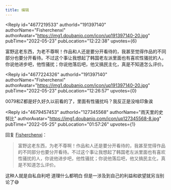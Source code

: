```yaml
---
title: 编辑
---
```



<Forum groupName="动画番剧" groupUrl="https://www.douban.com/group/596353/" archivedAt="2025-05-16T16:30:22.335Z">
  <Post
    id="267328895"
    title="编辑"
    url="https://www.douban.com/group/topic/267328895/?_spm_id=NjAwMTYxNzM"
    pubTime="2022-05-29"
    highlightUserId="191397140"
  >


<Reply
  id="4677219533"
  authorId="191397140"
  authorName="Fisherchenxi"
  authorAvatar="https://img1.doubanio.com/icon/up191397140-20.jpg"
  pubTime="2022-05-23"
  pubLocation="12:22:38"
  upvotes={6}
>
富野这老东西，为老不尊啊！作品和人还是要分开看待的，我甚至觉得作品的不同部分也要分开看待。不过这个事让我想起了韩国老左派里面也有喜欢性骚扰的人，你说他进步吧，他性骚扰；你说他落后吧，他又搞民主化，真是不知道怎么评价。
</Reply>

<Reply
  id="4677224326"
  authorId="191397140"
  authorName="Fisherchenxi"
  authorAvatar="https://img1.doubanio.com/icon/up191397140-20.jpg"
  pubTime="2022-05-23"
  pubLocation="12:26:57"
  upvotes={0}
>
0079和Z都是好久好久以前看的了，里面有性骚扰吗？我反正是没啥印象诶
</Reply>

<Reply
  id="4679457453"
  authorId="127345568"
  authorName="雨天里的史努比"
  authorAvatar="https://img1.doubanio.com/icon/up127345568-8.jpg"
  pubTime="2022-05-25"
  pubLocation="01:57:26"
  upvotes={1}
>
回复 [Fisherchenxi](https://www.douban.com/people/191397140/)：
 > 富野这老东西，为老不尊啊！作品和人还是要分开看待的，我甚至觉得作品的不同部分也要分开看待。不过这个事让我想起了韩国老左派里面也有喜欢性骚扰的人，你说他进步吧，他性骚扰；你说他落后吧，他又搞民主化，真是不知道怎么评价。

这种人就是自私自利吧 道理什么都明白
但是一涉及到自己的利益和欲望就另当别论了😅
</Reply>
  </Post>
</Forum>
